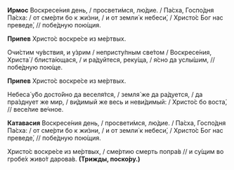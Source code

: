 **Ирмос** Воскресе́ния день, / просвети́мся, лю́дие. / Па́сха, Госпо́дня Па́сха: / от сме́рти бо к жи́зни, / и от земли́ к небеси́, / Христо́с Бог нас преведе́, // побе́дную пою́щия.

**Припев** Христо́с воскре́се из ме́ртвых.

Очи́стим чу́вствия, и у́зрим / непристу́пным све́том / Воскресе́ния, Христа́ / блиста́ющася, / и ра́дуйтеся, реку́ща, / я́сно да услы́шим, // побе́дную пою́ще.

**Припев** Христо́с воскре́се из ме́ртвых.

Небеса́ у́бо досто́йно да веселя́тся, / земля́ же да ра́дуется, / да пра́зднует же мир, / ви́димый же весь и неви́димый: / Христо́с бо воста́, // весе́лие ве́чное.

**Катавасия** Воскресе́ния день, / просвети́мся, лю́дие. / Па́сха, Госпо́дня Па́сха: / от сме́рти бо к жи́зни, / и от земли́ к небеси́, / Христо́с Бог нас преведе́, // побе́дную пою́щия.

Христо́с воскре́се из ме́ртвых, / сме́ртию смерть попра́в // и су́щим во гробе́х живо́т дарова́в. **(Трижды, поско́ру.)**
